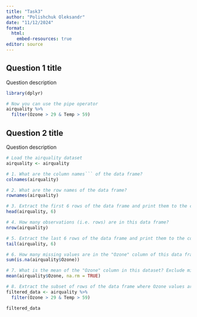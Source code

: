 ---
title: "Task3"
author: "Polishchuk Oleksandr"
date: "11/12/2024"
format:
  html:
    embed-resources: true
editor: source
---

## Question 1 title

Question description

```{r}
library(dplyr)

# Now you can use the pipe operator
airquality %>%
  filter(Ozone > 29 & Temp > 59)
```


## Question 2 title

Question description

```{r}
# Load the airquality dataset
airquality <- airquality

# 1. What are the column names``` of the data frame?
colnames(airquality)

# 2. What are the row names of the data frame?
rownames(airquality)

# 3. Extract the first 6 rows of the data frame and print them to the console
head(airquality, 6)

# 4. How many observations (i.e. rows) are in this data frame?
nrow(airquality)

# 5. Extract the last 6 rows of the data frame and print them to the console
tail(airquality, 6)

# 6. How many missing values are in the "Ozone" column of this data frame?
sum(is.na(airquality$Ozone))

# 7. What is the mean of the "Ozone" column in this dataset? Exclude missing values (coded as NA) from this calculation.
mean(airquality$Ozone, na.rm = TRUE)

# 8. Extract the subset of rows of the data frame where Ozone values are above 31 and Temp values are above 90.
filtered_data <- airquality %>%
  filter(Ozone > 29 & Temp > 59)

filtered_data
```

